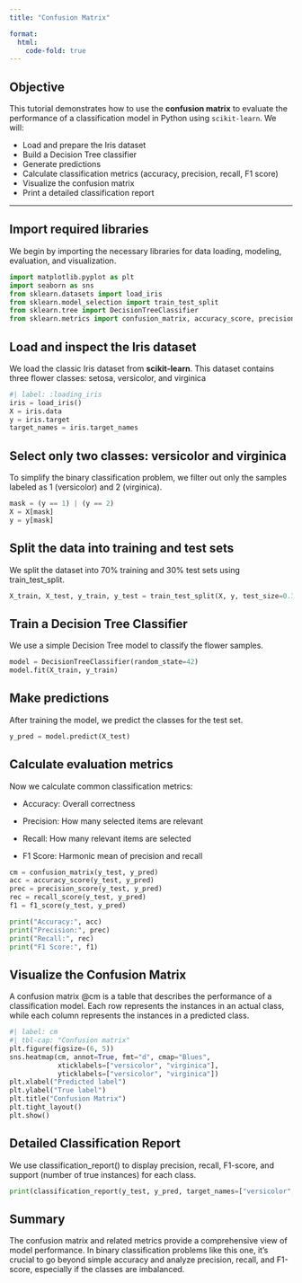```yaml
---
title: "Confusion Matrix"

format:
  html:
    code-fold: true
---
```



##  Objective

This tutorial demonstrates how to use the **confusion matrix** to evaluate the performance of a classification model in Python using `scikit-learn`. 
We will:

- Load and prepare the Iris dataset
- Build a Decision Tree classifier
- Generate predictions
- Calculate classification metrics (accuracy, precision, recall, F1 score)
- Visualize the confusion matrix
- Print a detailed classification report

---

## Import required libraries

We begin by importing the necessary libraries for data loading, modeling, evaluation, and visualization.
```python
import matplotlib.pyplot as plt
import seaborn as sns
from sklearn.datasets import load_iris
from sklearn.model_selection import train_test_split
from sklearn.tree import DecisionTreeClassifier
from sklearn.metrics import confusion_matrix, accuracy_score, precision_score, recall_score, f1_score, classification_report

```
## Load and inspect the Iris dataset
We load the classic Iris dataset from **scikit-learn**. This dataset contains three flower classes: setosa, versicolor, and virginica

```python
#| label: :loading_iris
iris = load_iris()
X = iris.data
y = iris.target
target_names = iris.target_names

```
## Select only two classes: versicolor and virginica
To simplify the binary classification problem, we filter out only the samples labeled as 1 (versicolor) and 2 (virginica).

```python
mask = (y == 1) | (y == 2)
X = X[mask]
y = y[mask]
```

## Split the data into training and test sets
We split the dataset into 70% training and 30% test sets using train_test_split.

```python
X_train, X_test, y_train, y_test = train_test_split(X, y, test_size=0.3, random_state=42)

```

## Train a Decision Tree Classifier
We use a simple Decision Tree model to classify the flower samples.

```python
model = DecisionTreeClassifier(random_state=42)
model.fit(X_train, y_train)
```

## Make predictions
After training the model, we predict the classes for the test set.

```python
y_pred = model.predict(X_test)

```

## Calculate evaluation metrics
Now we calculate common classification metrics:

- Accuracy: Overall correctness

- Precision: How many selected items are relevant

- Recall: How many relevant items are selected

- F1 Score: Harmonic mean of precision and recall
```python
cm = confusion_matrix(y_test, y_pred)
acc = accuracy_score(y_test, y_pred)
prec = precision_score(y_test, y_pred)
rec = recall_score(y_test, y_pred)
f1 = f1_score(y_test, y_pred)

print("Accuracy:", acc)
print("Precision:", prec)
print("Recall:", rec)
print("F1 Score:", f1)
```

## Visualize the Confusion Matrix
A confusion matrix  @cm is a table that describes the performance of a classification model. Each row represents the instances in an actual class, while each column represents the instances in a predicted class.
```python
#| label: cm
#| tbl-cap: "Confusion matrix"
plt.figure(figsize=(6, 5))
sns.heatmap(cm, annot=True, fmt="d", cmap="Blues", 
            xticklabels=["versicolor", "virginica"],
            yticklabels=["versicolor", "virginica"])
plt.xlabel("Predicted label")
plt.ylabel("True label")
plt.title("Confusion Matrix")
plt.tight_layout()
plt.show()

```

## Detailed Classification Report
We use classification_report() to display precision, recall, F1-score, and support (number of true instances) for each class.
```python
print(classification_report(y_test, y_pred, target_names=["versicolor", "virginica"]))

```

## Summary
The confusion matrix and related metrics provide a comprehensive view of model performance. In binary classification problems like this one, it's crucial to go beyond simple accuracy and analyze precision, recall, and F1-score, especially if the classes are imbalanced.